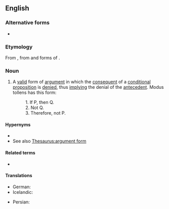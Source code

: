 ==English==

===Alternative forms===
* {{l|en|MT}} {{qualifier|initialism}}

===Etymology===
From {{der|en|la||modus tollendō tollēns|t=the mode where the denying denies}}, from {{m|la|modus|t=mode}} and forms of {{m|la|tollō|t=I deny}}.

===Noun===
{{wikipedia}}
{{en-noun|-}}

# {{lb|en|philosophy|logic}} A [[valid]] form of [[argument]] in which the [[consequent]] of a [[conditional]] [[proposition]] is [[deny|denied]], thus [[imply]]ing the denial of the [[antecedent]]. Modus tollens has this form:
#: 1. If P, then Q.
#: 2. Not Q.
#: 3. Therefore, not P.

====Hypernyms====
* {{l|en|inference rule}}
* See also [[Thesaurus:argument form]]

====Related terms====
* {{l|en|modus ponens}}

====Translations====
{{trans-top|a valid form of argument in which the consequent of a condition proposition is denied}}
* German: {{t|de|Modus tollens|m}}
* Icelandic: {{t|is|neitunarháttur|m}}
{{trans-mid}}
* Persian: {{t|fa|نفی تالی|tr=nafy-e taali}}
{{trans-bottom}}